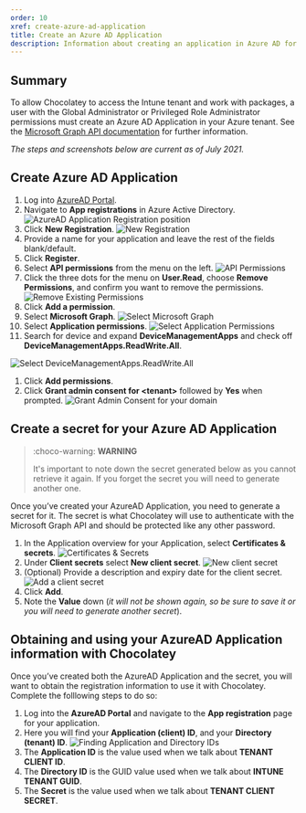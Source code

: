 ---
order: 10
xref: create-azure-ad-application
title: Create an Azure AD Application
description: Information about creating an application in Azure AD for Chocolatey to access the Intune APIs
---

<?! Include "../../../shared/intune-note.txt" /?>

## Summary

To allow Chocolatey to access the Intune tenant and work with packages, a user with the Global Administrator or Privileged Role Administrator permissions must create an Azure AD Application in your Azure tenant. See the [Microsoft Graph API documentation](https://docs.microsoft.com/en-us/graph/auth-v2-service) for further information.

_The steps and screenshots below are current as of July 2021._

## Create Azure AD Application

1. Log into [AzureAD Portal](https://aad.portal.azure.com/).
1. Navigate to **App registrations** in Azure Active Directory.
![AzureAD Application Registration position](/images/intune/app-registration.png)
1. Click **New Registration**.
![New Registration](/images/intune/new-registration.png)
1. Provide a name for your application and leave the rest of the fields blank/default.
1. Click **Register**.
1. Select **API permissions** from the menu on the left.
![API Permissions](/images/intune/api-permissions.png)
1. Click the three dots for the menu on **User.Read**, choose **Remove Permissions**, and confirm you want to remove the permissions.
![Remove Existing Permissions](/images/intune/remove-existing-permissions.png)
1. Click **Add a permission**.
1. Select **Microsoft Graph**.
![Select Microsoft Graph](/images/intune/select-graph.png)
1. Select **Application permissions**.
![Select Application Permissions](/images/intune/select-application-permissions.png)
1. Search for device and expand **DeviceManagementApps** and check off **DeviceManagementApps.ReadWrite.All**.

![Select DeviceManagementApps.ReadWrite.All](/images/intune/select-device-apps-read-write.png)
1. Click **Add permissions**.
1. Click **Grant admin consent for &lt;tenant&gt;** followed by **Yes** when prompted.
![Grant Admin Consent for your domain](/images/intune/grant-admin-consent.png)

## Create a secret for your Azure AD Application

> :choco-warning: **WARNING**
>
> It's important to note down the secret generated below as you cannot retrieve it again. If you forget the secret you will need to generate another one.

Once you’ve created your AzureAD Application, you need to generate a secret for it. The secret is what Chocolatey will use to authenticate with the Microsoft Graph API and should be protected like any other password.

1. In the Application overview for your Application, select **Certificates & secrets**.
![Certificates & Secrets](/images/intune/certificates-and-secrets.png)
1. Under **Client secrets** select **New client secret**.
![New client secret](/images/intune/new-client-secret.png)
1. (Optional) Provide a description and expiry date for the client secret.
![Add a client secret](/images/intune/add-client-secret.png)
1. Click **Add**.
1. Note the **Value** down (_it will not be shown again, so be sure to save it or you will need to generate another secret_).

## Obtaining and using your AzureAD Application information with Chocolatey

Once you’ve created both the AzureAD Application and the secret, you will want to obtain the registration information to use it with Chocolatey. Complete the folllowing steps to do so:


1. Log into the **AzureAD Portal** and navigate to the **App registration** page for your application.
1. Here you will find your **Application (client) ID**, and your **Directory (tenant) ID**.
![Finding Application and Directory IDs](/images/intune/get-app-information.png)
1. The **Application ID** is the value used when we talk about **TENANT CLIENT ID**.
1. The **Directory ID** is the GUID value used when we talk about **INTUNE TENANT GUID**.
1. The **Secret** is the value used when we talk about **TENANT CLIENT SECRET**.
